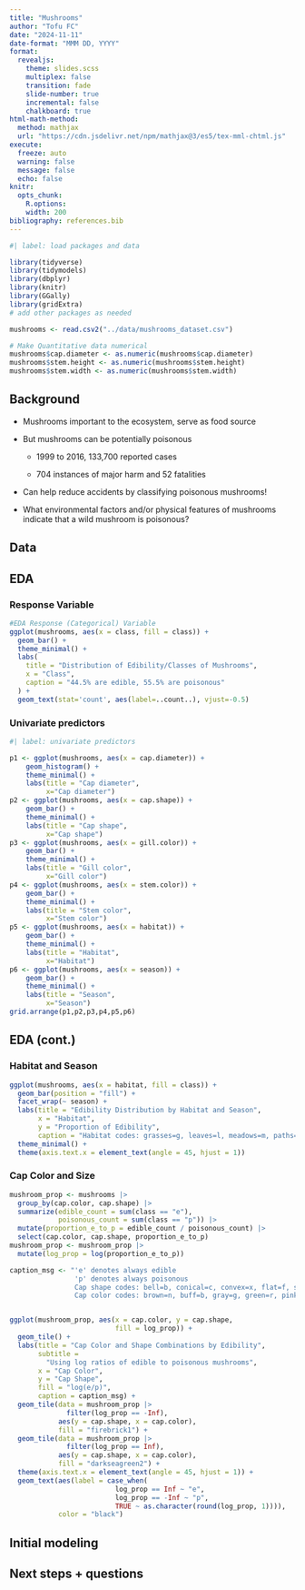 ```yaml
---
title: "Mushrooms"
author: "Tofu FC"
date: "2024-11-11"
date-format: "MMM DD, YYYY"
format: 
  revealjs:
    theme: slides.scss
    multiplex: false
    transition: fade
    slide-number: true
    incremental: false 
    chalkboard: true
html-math-method:
  method: mathjax
  url: "https://cdn.jsdelivr.net/npm/mathjax@3/es5/tex-mml-chtml.js"
execute:
  freeze: auto
  warning: false
  message: false
  echo: false
knitr:
  opts_chunk: 
    R.options:      
    width: 200
bibliography: references.bib
---
```


```r
#| label: load packages and data

library(tidyverse)
library(tidymodels)
library(dbplyr)
library(knitr)
library(GGally)
library(gridExtra)
# add other packages as needed

mushrooms <- read.csv2("../data/mushrooms_dataset.csv")

# Make Quantitative data numerical
mushrooms$cap.diameter <- as.numeric(mushrooms$cap.diameter)
mushrooms$stem.height <- as.numeric(mushrooms$stem.height)
mushrooms$stem.width <- as.numeric(mushrooms$stem.width)
```

## Background

::: incremental
-   Mushrooms important to the ecosystem, serve as food source

-   But mushrooms can be potentially poisonous

    -   1999 to 2016, 133,700 reported cases

    -   704 instances of major harm and 52 fatalities

-   Can help reduce accidents by classifying poisonous mushrooms!

-   What environmental factors and/or physical features of mushrooms indicate that a wild mushroom is poisonous?
:::

#### 

## Data

## EDA

::: panel-tabset
### Response Variable

```r
#EDA Response (Categorical) Variable
ggplot(mushrooms, aes(x = class, fill = class)) +
  geom_bar() +
  theme_minimal() +
  labs(
    title = "Distribution of Edibility/Classes of Mushrooms",
    x = "Class",
    caption = "44.5% are edible, 55.5% are poisonous"
  ) +
  geom_text(stat='count', aes(label=..count..), vjust=-0.5)
```

### Univariate predictors

```r
#| label: univariate predictors

p1 <- ggplot(mushrooms, aes(x = cap.diameter)) +
    geom_histogram() +
    theme_minimal() +
    labs(title = "Cap diameter",
         x="Cap diameter")
p2 <- ggplot(mushrooms, aes(x = cap.shape)) +
    geom_bar() +
    theme_minimal() +
    labs(title = "Cap shape",
         x="Cap shape")
p3 <- ggplot(mushrooms, aes(x = gill.color)) +
    geom_bar() +
    theme_minimal() +
    labs(title = "Gill color",
         x="Gill color")
p4 <- ggplot(mushrooms, aes(x = stem.color)) +
    geom_bar() +
    theme_minimal() +
    labs(title = "Stem color",
         x="Stem color")
p5 <- ggplot(mushrooms, aes(x = habitat)) +
    geom_bar() +
    theme_minimal() +
    labs(title = "Habitat",
         x="Habitat")
p6 <- ggplot(mushrooms, aes(x = season)) +
    geom_bar() +
    theme_minimal() +
    labs(title = "Season",
         x="Season")
grid.arrange(p1,p2,p3,p4,p5,p6)
```
:::

## EDA (cont.)

::: panel-tabset
### Habitat and Season

```r
ggplot(mushrooms, aes(x = habitat, fill = class)) +
  geom_bar(position = "fill") + 
  facet_wrap(~ season) +
  labs(title = "Edibility Distribution by Habitat and Season",
       x = "Habitat",
       y = "Proportion of Edibility",
       caption = "Habitat codes: grasses=g, leaves=l, meadows=m, paths=p, heaths=h, urban=u, waste=w, woods=d") +
  theme_minimal() +
  theme(axis.text.x = element_text(angle = 45, hjust = 1))
```

### Cap Color and Size

```r
mushroom_prop <- mushrooms |>
  group_by(cap.color, cap.shape) |> 
  summarize(edible_count = sum(class == "e"),
            poisonous_count = sum(class == "p")) |>
  mutate(proportion_e_to_p = edible_count / poisonous_count) |>
  select(cap.color, cap.shape, proportion_e_to_p)
mushroom_prop <- mushroom_prop |>
  mutate(log_prop = log(proportion_e_to_p))

caption_msg <- "'e' denotes always edible
                'p' denotes always poisonous
                Cap shape codes: bell=b, conical=c, convex=x, flat=f, sunken=s, spherical=p, others=o
                Cap color codes: brown=n, buff=b, gray=g, green=r, pink=p, purple=u, red=e, white=w, yellow=y, blue=l, orange=o, black=k"


ggplot(mushroom_prop, aes(x = cap.color, y = cap.shape, 
                          fill = log_prop)) +
  geom_tile() +
  labs(title = "Cap Color and Shape Combinations by Edibility",
       subtitle = 
         "Using log ratios of edible to poisonous mushrooms",
       x = "Cap Color",
       y = "Cap Shape",
       fill = "log(e/p)",
       caption = caption_msg) +
  geom_tile(data = mushroom_prop |>
              filter(log_prop == -Inf),
            aes(y = cap.shape, x = cap.color),
            fill = "firebrick1") +
  geom_tile(data = mushroom_prop |>
              filter(log_prop == Inf),
            aes(y = cap.shape, x = cap.color),
            fill = "darkseagreen2") +
  theme(axis.text.x = element_text(angle = 45, hjust = 1)) + 
  geom_text(aes(label = case_when(
                          log_prop == Inf ~ "e",
                          log_prop == -Inf ~ "p",
                          TRUE ~ as.character(round(log_prop, 1)))),
            color = "black")
```
:::

## Initial modeling

## Next steps + questions
